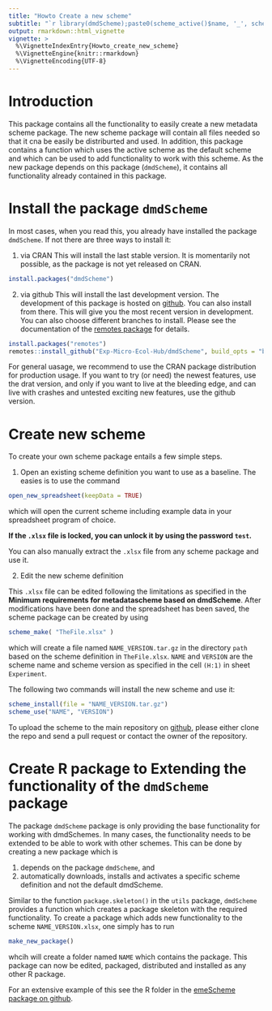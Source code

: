 ```yaml
---
title: "Howto Create a new scheme"
subtitle: "`r library(dmdScheme);paste0(scheme_active()$name, '_', scheme_active()$version)`"
output: rmarkdown::html_vignette
vignette: >
  %\VignetteIndexEntry{Howto_create_new_scheme}
  %\VignetteEngine{knitr::rmarkdown}
  %\VignetteEncoding{UTF-8}
---
```


# Introduction

This package contains all the functionality to easily create a new metadata scheme package. The new scheme package will contain all files needed so that it cna be easily be distriburted and used. In addition, this package contains a function which uses the active scheme as the default scheme and which can be used to add functionality to work with this scheme. As the new package depends on this package (`dmdScheme`), it contains all functionality already contained in this package.

# Install the package `dmdScheme`
In most cases, when you read this, you already have installed the package `dmdScheme`. If not there are three ways to install it:

1. via CRAN
This will install the last stable version.
It is momentarily not possible, as the package is not yet released on CRAN.

```r
install.packages("dmdScheme")
```


2. via github
This will install the last development version.
The development of this package is hosted on [github](https://github.com/rkrug/dmdScheme). You can also install from there. This will give you the most recent version in development. You can also choose different branches to install. Please see the documentation of the [remotes package](https://github.com/r-lib/remotes) for details.

```r
install.packages("remotes")
remotes::install_github("Exp-Micro-Ecol-Hub/dmdScheme", build_opts = "build_vignettes = TRUE")
```

For general uasage, we recommend to use the CRAN package distribution for production usage. If you want to try (or need) the newest features, use the drat version, and only if you want to live at the bleeding edge, and can live with crashes and untested exciting new features, use the github version. 

# Create new scheme

To create your own scheme package entails a few simple steps.

1. Open an existing scheme definition you want to use as a baseline. The easies is to use the command   

```r
open_new_spreadsheet(keepData = TRUE)
```

which will open the current scheme including example data in your spreadsheet program of choice.

**If the `.xlsx` file is locked, you can unlock it by using the password `test`.**

You can also manually extract the `.xlsx` file from any scheme package and use it.

2. Edit the new scheme definition

This `.xlsx` file can be edited following the limitations as specified in the **Minimum requirements for metadatascheme based on dmdScheme**. After modifications have been done and the spreadsheet has been saved, the scheme package can be created by using

```r
scheme_make( "TheFile.xlsx" )
```

which will create a file named `NAME_VERSION.tar.gz` in the directory `path` based on the scheme definition in `TheFile.xlsx`. `NAME` and `VERSION` are the scheme name and scheme version as specified in the cell `(H:1)` in sheet `Experiment`.

The following two commands will install the new scheme and use it:

```r
scheme_install(file = "NAME_VERSION.tar.gz")
scheme_use("NAME", "VERSION")
```

To upload the scheme to the main repository on [github](https://github.com/Exp-Micro-Ecol-Hub/dmdSchemeRepository), please either clone the repo and send a pull request or contact the owner of the repository.

# Create R package to Extending the functionality of the `dmdScheme` package
The package `dmdScheme` package is only providing the base functionality for working with dmdSchemes. In many cases, the functionality needs to be extended to be able to work with other schemes. This can be done by creating a new package which is

1. depends on the package `dmdScheme`, and
2. automatically downloads, installs and activates a specific scheme definition and not the default dmdScheme.

Similar to the function `package.skeleton()` in the `utils` package, `dmdScheme` provides a function which creates a package skeleton with the required functionality. To create a package which adds new functionality to the scheme `NAME_VERSION.xlsx`, one simply has to run
 
```r
make_new_package()
```

whcih will create a folder named `NAME` which contains the package. This package can now be edited, packaged, distributed and installed as any other R package.

For an extensive example of this see the R folder in the [emeScheme package on github](https://github.com/Exp-Micro-Ecol-Hub/emeScheme).
